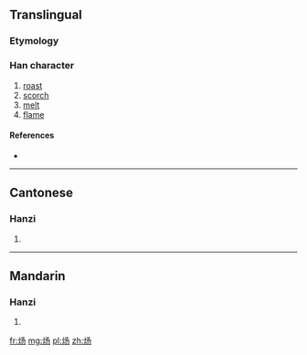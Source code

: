 {{also|煬}}
==Translingual==

===Etymology===
{{Han simp|煬|f=昜|t=𠃓}}

===Han character===
{{Han char|rn=86|rad=火|as=03|sn=7|four=|canj=火弓尸竹 (FNSH)}}

# [[roast]]
# [[scorch]]
# [[melt]]
# [[flame]]

====References====
* {{Han ref|kx=0666.261|hdz=32190.050|uh=7080|ud=28800}}

----

==Cantonese==

===Hanzi===
{{yue-hanzi|jyut=|y=yeung4|tra=煬}}

# {{defn|lang=yue|sort=火03}}

----

==Mandarin==

===Hanzi===
{{cmn-hanzi|tra=煬|pin=[[yáng]] ([[yang2]])|wg=yang<sup>2</sup>}}

# {{defn|lang=cmn|sort=火03}}

[[fr:炀]]
[[mg:炀]]
[[pl:炀]]
[[zh:炀]]